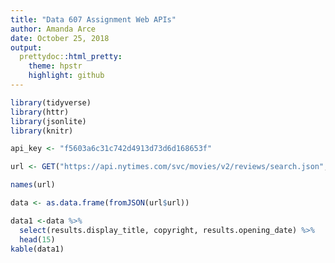 ---
title: "Data 607 Assignment Web APIs"
author: Amanda Arce
date: October 25, 2018
output:
  prettydoc::html_pretty:
    theme: hpstr
    highlight: github
---

```{r message=FALSE, warning=FALSE}
library(tidyverse)
library(httr)
library(jsonlite)
library(knitr)
```


```{R include=FALSE}
api_key <- "f5603a6c31c742d4913d73d6d168653f"
```


```{r}
url <- GET("https://api.nytimes.com/svc/movies/v2/reviews/search.json", query=list(api_key=api_key))

names(url)
```

```{r}
data <- as.data.frame(fromJSON(url$url))

data1 <-data %>%
  select(results.display_title, copyright, results.opening_date) %>%
  head(15)
kable(data1)

```